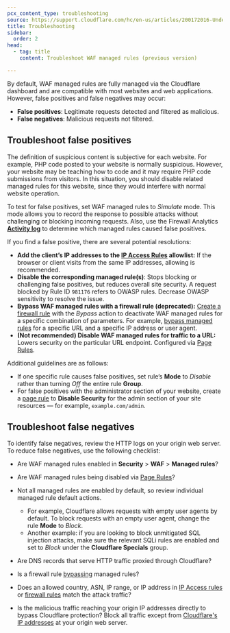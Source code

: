 ```yaml
---
pcx_content_type: troubleshooting
source: https://support.cloudflare.com/hc/en-us/articles/200172016-Understanding-WAF-managed-rules-Web-Application-Firewall-
title: Troubleshooting
sidebar:
  order: 2
head:
  - tag: title
    content: Troubleshoot WAF managed rules (previous version)

---
```


By default, WAF managed rules are fully managed via the Cloudflare dashboard and are compatible with most websites and web applications. However, false positives and false negatives may occur:

* **False positives**: Legitimate requests detected and filtered as malicious.
* **False negatives**: Malicious requests not filtered.

## Troubleshoot false positives

The definition of suspicious content is subjective for each website. For example, PHP code posted to your website is normally suspicious. However, your website may be teaching how to code and it may require PHP code submissions from visitors. In this situation, you should disable related managed rules for this website, since they would interfere with normal website operation.

To test for false positives, set WAF managed rules to *Simulate* mode. This mode allows you to record the response to possible attacks without challenging or blocking incoming requests. Also, use the Firewall Analytics [**Activity log**](/waf/analytics/security-events/paid-plans/#activity-log) to determine which managed rules caused false positives.

If you find a false positive, there are several potential resolutions:

* **Add the client’s IP addresses to the [IP Access Rules](/waf/tools/ip-access-rules/) allowlist:** If the browser or client visits from the same IP addresses, allowing is recommended. 
* **Disable the corresponding managed rule(s)**: Stops blocking or challenging false positives, but reduces overall site security. A request blocked by Rule ID `981176` refers to OWASP rules. Decrease OWASP sensitivity to resolve the issue.
* **Bypass WAF managed rules with a firewall rule (deprecated):** [Create a firewall rule](/firewall/cf-dashboard/create-edit-delete-rules/#create-a-firewall-rule) with the *Bypass* action to deactivate WAF managed rules for a specific combination of parameters. For example, [bypass managed rules](/firewall/cf-firewall-rules/actions/) for a specific URL and a specific IP address or user agent.
* **(Not recommended) Disable WAF managed rules for traffic to a URL:** Lowers security on the particular URL endpoint. Configured via [Page Rules](/rules/page-rules/).

Additional guidelines are as follows:

* If one specific rule causes false positives, set rule’s **Mode** to *Disable* rather than turning *Off* the entire rule **Group**.
* For false positives with the administrator section of your website, create a [page rule](/rules/page-rules/) to **Disable Security** for the admin section of your site resources — for example, `example.com/admin`.

## Troubleshoot false negatives

To identify false negatives, review the HTTP logs on your origin web server. To reduce false negatives, use the following checklist:

* Are WAF managed rules enabled in **Security** > **WAF** > **Managed rules**?

* Are WAF managed rules being disabled via [Page Rules](/rules/page-rules/)?

* Not all managed rules are enabled by default, so review individual managed rule default actions.

  * For example, Cloudflare allows requests with empty user agents by default. To block requests with an empty user agent, change the rule **Mode** to *Block*.
  * Another example: if you are looking to block unmitigated SQL injection attacks, make sure the relevant SQLi rules are enabled and set to *Block* under the **Cloudflare Specials** group.

* Are DNS records that serve HTTP traffic proxied through Cloudflare?

* Is a firewall rule [bypassing](/firewall/cf-firewall-rules/actions/#supported-actions) managed rules? 

* Does an allowed country, ASN, IP range, or IP address in [IP Access rules](/waf/tools/ip-access-rules/) or [firewall rules](/firewall/cf-firewall-rules/) match the attack traffic?

* Is the malicious traffic reaching your origin IP addresses directly to bypass Cloudflare protection? Block all traffic except from [Cloudflare's IP addresses](/fundamentals/concepts/cloudflare-ip-addresses/) at your origin web server.
